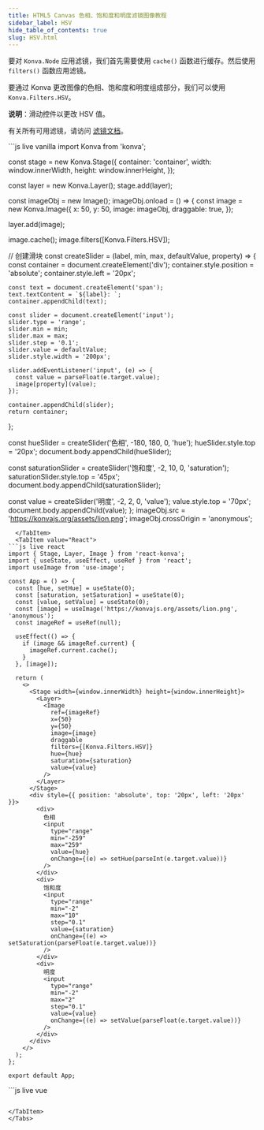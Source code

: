 ```yaml
---
title: HTML5 Canvas 色相、饱和度和明度滤镜图像教程
sidebar_label: HSV
hide_table_of_contents: true
slug: HSV.html
---
```


要对 `Konva.Node` 应用滤镜，我们首先需要使用 `cache()` 函数进行缓存。然后使用 `filters()` 函数应用滤镜。

要通过 Konva 更改图像的色相、饱和度和明度组成部分，我们可以使用 `Konva.Filters.HSV`。

**说明**：滑动控件以更改 HSV 值。

有关所有可用滤镜，请访问 [滤镜文档](/api/Konva.Filters.html)。


<Tabs>
  <TabItem value="Vanilla" default>
```js live vanilla
import Konva from 'konva';

const stage = new Konva.Stage({
  container: 'container',
  width: window.innerWidth,
  height: window.innerHeight,
});

const layer = new Konva.Layer();
stage.add(layer);

const imageObj = new Image();
imageObj.onload = () => {
  const image = new Konva.Image({
    x: 50,
    y: 50,
    image: imageObj,
    draggable: true,
  });

  layer.add(image);

  image.cache();
  image.filters([Konva.Filters.HSV]);
  
  // 创建滑块
  const createSlider = (label, min, max, defaultValue, property) => {
    const container = document.createElement('div');
    container.style.position = 'absolute';
    container.style.left = '20px';
    
    const text = document.createElement('span');
    text.textContent = `${label}: `;
    container.appendChild(text);
    
    const slider = document.createElement('input');
    slider.type = 'range';
    slider.min = min;
    slider.max = max;
    slider.step = '0.1';
    slider.value = defaultValue;
    slider.style.width = '200px';
    
    slider.addEventListener('input', (e) => {
      const value = parseFloat(e.target.value);
      image[property](value);
    });
    
    container.appendChild(slider);
    return container;
  };

  const hueSlider = createSlider('色相', -180, 180, 0, 'hue');
  hueSlider.style.top = '20px';
  document.body.appendChild(hueSlider);

  const saturationSlider = createSlider('饱和度', -2, 10, 0, 'saturation');
  saturationSlider.style.top = '45px';
  document.body.appendChild(saturationSlider);

  const value = createSlider('明度', -2, 2, 0, 'value');
  value.style.top = '70px';
  document.body.appendChild(value);
};
imageObj.src = 'https://konvajs.org/assets/lion.png';
imageObj.crossOrigin = 'anonymous';
```
  </TabItem>
  <TabItem value="React">
```js live react
import { Stage, Layer, Image } from 'react-konva';
import { useState, useEffect, useRef } from 'react';
import useImage from 'use-image';

const App = () => {
  const [hue, setHue] = useState(0);
  const [saturation, setSaturation] = useState(0);
  const [value, setValue] = useState(0);
  const [image] = useImage('https://konvajs.org/assets/lion.png', 'anonymous');
  const imageRef = useRef(null);

  useEffect(() => {
    if (image && imageRef.current) {
      imageRef.current.cache();
    }
  }, [image]);

  return (
    <>
      <Stage width={window.innerWidth} height={window.innerHeight}>
        <Layer>
          <Image
            ref={imageRef}
            x={50}
            y={50}
            image={image}
            draggable
            filters={[Konva.Filters.HSV]}
            hue={hue}
            saturation={saturation}
            value={value}
          />
        </Layer>
      </Stage>
      <div style={{ position: 'absolute', top: '20px', left: '20px' }}>
        <div>
          色相
          <input
            type="range"
            min="-259"
            max="259"
            value={hue}
            onChange={(e) => setHue(parseInt(e.target.value))}
          />
        </div>
        <div>
          饱和度
          <input
            type="range"
            min="-2"
            max="10"
            step="0.1"
            value={saturation}
            onChange={(e) => setSaturation(parseFloat(e.target.value))}
          />
        </div>
        <div>
          明度
          <input
            type="range"
            min="-2"
            max="2"
            step="0.1"
            value={value}
            onChange={(e) => setValue(parseFloat(e.target.value))}
          />
        </div>
      </div>
    </>
  );
};

export default App;
```
  </TabItem>
  <TabItem value="Vue">
```js live vue
<template>
  <div>
    <v-stage :config="stageSize">
      <v-layer>
        <v-image
          ref="imageNode"
          :config="{
            x: 50,
            y: 50,
            image: image,
            draggable: true,
            filters: [Konva.Filters.HSV],
            hue: hue,
            saturation: saturation,
            value: value,
          }"
        />
      </v-layer>
    </v-stage>
    <div style="position: absolute; top: 20px; left: 20px">
      <div>
        色相
        <input
          type="range"
          min="-259"
          max="259"
          :value="hue"
          @input="(e) => hue = parseInt(e.target.value)"
        />
      </div>
      <div>
        饱和度
        <input
          type="range"
          min="-2"
          max="10"
          step="0.1"
          :value="saturation"
          @input="(e) => saturation = parseFloat(e.target.value)"
        />
      </div>
      <div>
        明度
        <input
          type="range"
          min="-2"
          max="2"
          step="0.1"
          :value="value"
          @input="(e) => value = parseFloat(e.target.value)"
        />
      </div>
    </div>
  </div>
</template>

<script setup>
import { ref, watch, nextTick } from 'vue';
import { useImage } from 'vue-konva';
import Konva from 'konva';

const stageSize = {
  width: window.innerWidth,
  height: window.innerHeight,
};

const hue = ref(0);
const saturation = ref(0);
const value = ref(0);
const imageNode = ref(null);
const [image] = useImage('https://konvajs.org/assets/lion.png', 'anonymous');

watch(image, async (newImage) => {
  if (newImage) {
    await nextTick();
    imageNode.value.getNode().cache();
  }
});
</script>
```

</TabItem>
</Tabs>